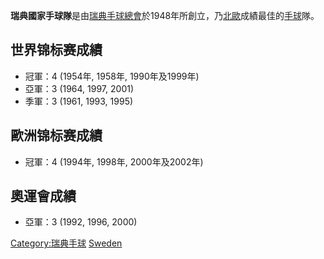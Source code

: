 {{article issues
|
{{Expand|time=2009-07-06T07:14:58+00:00}}
{{Unreferenced|time=2009-07-06T07:14:58+00:00}}
}}
{{Infobox National handball team |
  Name               = 瑞典 |
  Badge              = <!-- 檔案不存在 Sweden national handball team logo.png -->|
  Badge_size         = 150px |
  Nickname           = |
  Association        = [[瑞典手球總會|瑞典手球總會]] <br> ''(Svenska Handbollförbundet)'' |
  Coach              = {{Flagicon|SWE}} [[斯塔凡·奥尔松|斯塔凡·奥尔松]] & {{Flagicon|SWE}} [[奥拉·林德格伦|奥拉·林德格伦]]|
  Most caps          = [[芒努斯·维斯兰德|芒努斯·维斯兰德]] (384) |
  Most goals         = [[芒努斯·维斯兰德|芒努斯·维斯兰德]] (1185) |
  Ranking            = |
  Points             = |
|pattern_la1=|pattern_b1=|pattern_ra1=|leftarm1=2856A3|body1=FFF01C|rightarm1=2856A3|shorts1=2856A3|socks1=ffffff|
|pattern_la2=|pattern_b2=|pattern_ra2=|leftarm2=FFF01C|body2=2856A3|rightarm2=FFF01C|shorts2=FFF01C|socks2=ffffff|
  Summer Olympics apps     = 6 |
  Summer Olympics first    = 1972 |
  Summer Olympics best     = 第二名, [[1992年夏季奧林匹克運動會手球比賽|1992]], [[1996年夏季奧林匹克運動會手球比賽|1996]], [[2000年夏季奧林匹克運動會手球比賽|2000]], [[2012年夏季奧林匹克運動會男子手球比賽|2012]] |
  World cup apps     = 19 |
  World cup first    = 1938 |
  World cup best     = 1st, [[1954年世界男子手球錦標賽|1954]], [[1958年世界男子手球錦標賽|1958]], [[1990年世界男子手球錦標賽|1990]], [[1999年世界男子手球錦標賽|1999]]  |
  Regional name      = [[歐洲男子手球錦標賽|歐洲男子手球錦標賽]] |
  Regional cup apps  = 9 |
  Regional cup first = [[1994_European_Men's_Handball_Championship|1994]] |
  Regional cup best  = 1st, [[1994_European_Men's_Handball_Championship|1994]], [[1998_European_Men's_Handball_Championship|1998]], [[2000_European_Men's_Handball_Championship|2000]], [[2002_European_Men's_Handball_Championship|2002]]

}}

'''瑞典國家手球隊'''是由[[瑞典手球總會|瑞典手球總會]]於1948年所創立，乃[[北歐|北歐]]成績最佳的[[手球|手球]]隊。

== 世界锦标赛成績 ==
* 冠軍：4 (1954年, 1958年, 1990年及1999年) 
* 亞軍：3 (1964, 1997, 2001)
* 季軍：3 (1961, 1993, 1995) 

== 歐洲锦标赛成績 ==
* 冠軍：4 (1994年, 1998年, 2000年及2002年) 

== 奧運會成績 ==
* 亞軍：3 (1992, 1996, 2000)

[[Category:瑞典手球|Category:瑞典手球]]
[[Category:國家手球隊|Sweden]]